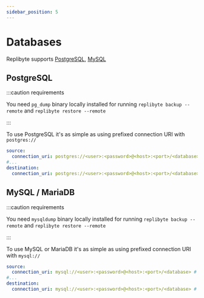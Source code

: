 ```yaml
---
sidebar_position: 5
---
```


# Databases

Replibyte supports [PostgreSQL](#postgresql), [MySQL](#mysql--mariadb)

## PostgreSQL

:::caution requirements

You need `pg_dump` binary locally installed for running `replibyte backup --remote` and `replibyte restore --remote`

:::

To use PostgreSQL it's as simple as using prefixed connection URI with `postgres://`

```yaml
source:
  connection_uri: postgres://<user>:<password>@<host>:<port>/<database> # you can use $DATABASE_URL
#...
destination:
  connection_uri: postgres://<user>:<password>@<host>:<port>/<database> # you can use $DATABASE_URL
```

## MySQL / MariaDB

:::caution requirements

You need `mysqldump` binary locally installed for running `replibyte backup --remote` and `replibyte restore --remote`

:::

To use MySQL or MariaDB it's as simple as using prefixed connection URI with `mysql://`

```yaml
source:
  connection_uri: mysql://<user>:<password>@<host>:<port>/<database> # you can use $DATABASE_URL
#...
destination:
  connection_uri: mysql://<user>:<password>@<host>:<port>/<database> # you can use $DATABASE_URL
```
